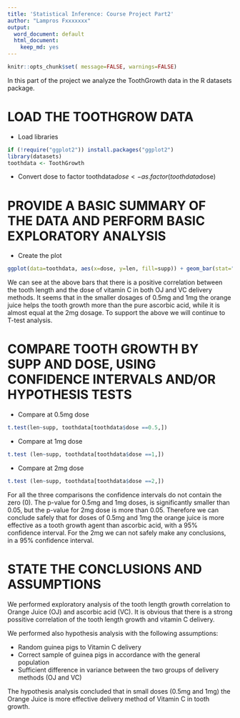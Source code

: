 ```yaml
---
title: 'Statistical Inference: Course Project Part2'
author: "Lampros Fxxxxxxx"
output:
  word_document: default
  html_document:
    keep_md: yes
---
```


```r
knitr::opts_chunk$set( message=FALSE, warnings=FALSE)

```

In this part of the project we analyze the ToothGrowth data in the R datasets package.

# LOAD THE TOOTHGROW DATA


* Load libraries
```r

if (!require("ggplot2")) install.packages("ggplot2")
library(datasets)
toothdata <- ToothGrowth
```

* Convert dose to factor
toothdata$dose <- as.factor(toothdata$dose)


# PROVIDE A BASIC SUMMARY OF THE DATA AND PERFORM BASIC EXPLORATORY ANALYSIS

* Create the plot

```r
ggplot(data=toothdata, aes(x=dose, y=len, fill=supp)) + geom_bar(stat="identity",) + facet_grid(. ~supp) + xlab("Dose (mg)") + ylab("Tooth length") + guides(fill=guide_legend(title="Supplement type"))

```

We can see at the above bars that there is a positive correlation between the tooth length and the dose of vitamin C in both OJ and VC delivery methods.
It seems that in the smaller dosages of 0.5mg and 1mg the orange juice helps the tooth growth more than the pure ascorbic acid, while it is almost equal at the 2mg dosage. To support the above we will continue to T-test analysis.

# COMPARE TOOTH GROWTH BY SUPP AND DOSE, USING CONFIDENCE INTERVALS AND/OR HYPOTHESIS TESTS

* Compare at 0.5mg dose 
```r
t.test(len~supp, toothdata[toothdata$dose ==0.5,])
```
* Compare at 1mg dose
```r
t.test (len~supp, toothdata[toothdata$dose ==1,])
```

* Compare at  2mg dose
```r
t.test (len~supp, toothdata[toothdata$dose ==2,])
```

For all the three comparisons the confidence intervals do not contain the zero (0). The p-value for 0.5mg and 1mg doses, is significantly smaller than 0.05, but the p-value for 2mg dose is more than 0.05.
Therefore we can conclude safely that for doses of 0.5mg and 1mg the orange juice is more effective as a tooth growth agent than ascorbic acid, with a 95% confidence interval.
For the 2mg we can not safely make any conclusions, in a 95% confidence interval.

# STATE THE CONCLUSIONS AND ASSUMPTIONS
We performed exploratory analysis of the tooth length growth correlation to Orange Juice (OJ) and ascorbic acid (VC).
It is obvious that there is a strong possitive correlation of the tooth length growth and vitamin C delivery.

We performed also hypothesis analysis with the following assumptions:

* Random guinea pigs to Vitamin C delivery
* Correct sample of guinea pigs in accordance with the general population
* Sufficient difference in variance between the two groups of delivery methods (OJ and VC)

The hypothesis analysis concluded that in small doses (0.5mg and 1mg) the Orange Juice is more effective delivery method of Vitamin C in tooth growth.
